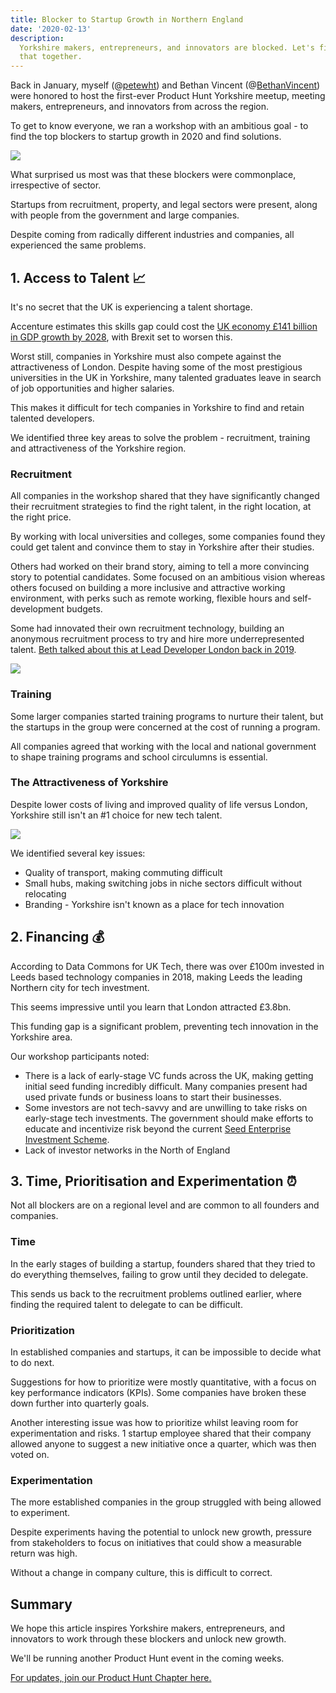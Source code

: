 ```yaml
---
title: Blocker to Startup Growth in Northern England
date: '2020-02-13'
description:
  Yorkshire makers, entrepreneurs, and innovators are blocked. Let's fix
  that together.
---
```


Back in January, myself (@[petewht](https://twitter.com/petewht)) and Bethan Vincent (@[BethanVincent](https://twitter.com/BethanVincent)) were honored to host the first-ever Product Hunt Yorkshire meetup, meeting makers, entrepreneurs, and innovators from across the region.

To get to know everyone, we ran a workshop with an ambitious goal - to find the top blockers to startup growth in 2020 and find solutions.

![](/images/blog/workshop.jpeg)

What surprised us most was that these blockers were commonplace, irrespective of sector.

Startups from recruitment, property, and legal sectors were present, along with people from the government and large companies.

Despite coming from radically different industries and companies, all experienced the same problems.

## 1. Access to Talent 📈

It's no secret that the UK is experiencing a talent shortage.

Accenture estimates this skills gap could cost the [UK economy £141 billion in GDP growth by 2028](https://www.consultancy.uk/news/18895/digital-skills-gap-could-cost-uk-1415-billion-in-gdp-growth), with Brexit set to worsen this.

Worst still, companies in Yorkshire must also compete against the attractiveness of London. Despite having some of the most prestigious universities in the UK in Yorkshire, many talented graduates leave in search of job opportunities and higher salaries.

This makes it difficult for tech companies in Yorkshire to find and retain talented developers.

We identified three key areas to solve the problem - recruitment, training and attractiveness of the Yorkshire region.

### Recruitment

All companies in the workshop shared that they have significantly changed their recruitment strategies to find the right talent, in the right location, at the right price.

By working with local universities and colleges, some companies found they could get talent and convince them to stay in Yorkshire after their studies.

Others had worked on their brand story, aiming to tell a more convincing story to potential candidates. Some focused on an ambitious vision whereas others focused on building a more inclusive and attractive working environment, with perks such as remote working, flexible hours and self-development budgets.

Some had innovated their own recruitment technology, building an anonymous recruitment process to try and hire more underrepresented talent. [Beth talked about this at Lead Developer London back in 2019](https://www.bethanvincent.com/blog/2019/6/30/watch-my-talk-from-the-lead-developer-london-2019).

![](/images/48119187468_bb4b86867e_o.jpg)

### Training

Some larger companies started training programs to nurture their talent, but the startups in the group were concerned at the cost of running a program.

All companies agreed that working with the local and national government to shape training programs and school circulumns is essential.

### The Attractiveness of Yorkshire

Despite lower costs of living and improved quality of life versus London, Yorkshire still isn't an #1 choice for new tech talent.

![](/images/brewtopia-square.jpg)

We identified several key issues:

- Quality of transport, making commuting difficult
- Small hubs, making switching jobs in niche sectors difficult without relocating
- Branding - Yorkshire isn't known as a place for tech innovation

## 2. Financing 💰

According to Data Commons for UK Tech, there was over £100m invested in Leeds based technology companies in 2018, making Leeds the leading Northern city for tech investment.

This seems impressive until you learn that London attracted £3.8bn.

This funding gap is a significant problem, preventing tech innovation in the Yorkshire area.

Our workshop participants noted:

- There is a lack of early-stage VC funds across the UK, making getting initial seed funding incredibly difficult. Many companies present had used private funds or business loans to start their businesses.
- Some investors are not tech-savvy and are unwilling to take risks on early-stage tech investments. The government should make efforts to educate and incentivize risk beyond the current [Seed Enterprise Investment Scheme](https://www.gov.uk/guidance/venture-capital-schemes-apply-to-use-the-seed-enterprise-investment-scheme).
- Lack of investor networks in the North of England

## 3. Time, Prioritisation and Experimentation ⏰

Not all blockers are on a regional level and are common to all founders and companies.

### Time

In the early stages of building a startup, founders shared that they tried to do everything themselves, failing to grow until they decided to delegate.

This sends us back to the recruitment problems outlined earlier, where finding the required talent to delegate to can be difficult.

### Prioritization

In established companies and startups, it can be impossible to decide what to do next.

Suggestions for how to prioritize were mostly quantitative, with a focus on key performance indicators (KPIs). Some companies have broken these down further into quarterly goals.

Another interesting issue was how to prioritize whilst leaving room for experimentation and risks. 1 startup employee shared that their company allowed anyone to suggest a new initiative once a quarter, which was then voted on.

### Experimentation

The more established companies in the group struggled with being allowed to experiment.

Despite experiments having the potential to unlock new growth, pressure from stakeholders to focus on initiatives that could show a measurable return was high.

Without a change in company culture, this is difficult to correct.

## Summary

We hope this article inspires Yorkshire makers, entrepreneurs, and innovators to work through these blockers and unlock new growth.

We'll be running another Product Hunt event in the coming weeks.

[For updates, join our Product Hunt Chapter here.](https://meetups.producthunt.com/leeds/)
